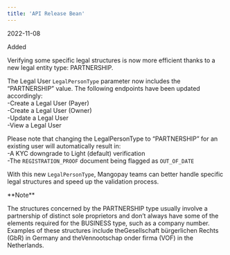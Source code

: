 ```yaml
---
title: 'API Release Bean'  
---
```

<span class="date">2022-11-08</span>  
  
  
<div class="pill pill-green">Added</div>  
  

Verifying some specific legal structures is now more efficient thanks to a new legal entity type: PARTNERSHIP.  

The Legal User `LegalPersonType` parameter now includes the “PARTNERSHIP” value. The following endpoints have been updated accordingly:  
-Create a Legal User (Payer)  
-Create a Legal User (Owner)  
-Update a Legal User  
-View a Legal User  

Please note that changing the LegalPersonType to “PARTNERSHIP” for an existing user will automatically result in:  
-A KYC downgrade to Light (default) verification   
-The `REGISTRATION_PROOF` document being flagged as `OUT_OF_DATE`  

With this new `LegalPersonType`, Mangopay teams can better handle specific legal structures and speed up the validation process.  

<Note>  
**Note** 
  
The structures concerned by the PARTNERSHIP type usually involve a partnership of distinct sole proprietors and don’t always have some of the elements required for the BUSINESS type, such as a company number.   
Examples of these structures include theGesellschaft bürgerlichen Rechts (GbR) in Germany and theVennootschap onder firma (VOF) in the Netherlands.  
</Note>